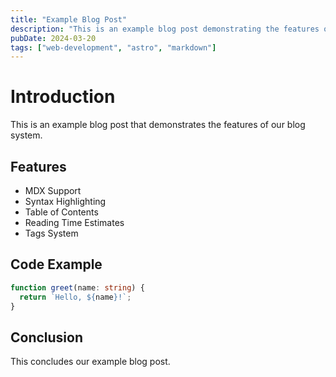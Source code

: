 ```yaml
---
title: "Example Blog Post"
description: "This is an example blog post demonstrating the features of the blog system."
pubDate: 2024-03-20
tags: ["web-development", "astro", "markdown"]
---
```


# Introduction

This is an example blog post that demonstrates the features of our blog system.

## Features

- MDX Support
- Syntax Highlighting
- Table of Contents
- Reading Time Estimates
- Tags System

## Code Example

```typescript
function greet(name: string) {
  return `Hello, ${name}!`;
}
```

## Conclusion

This concludes our example blog post.